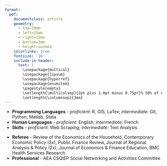 ```yaml
---
format: 
  pdf: 
    documentclass: article
    geometry:
      - top=10mm
      - left=15mm
      - right=15mm
      - bottom=5mm
      - heightrounded
    colorlinks: true
    fontsize: '16'
    include-in-header: 
      text: |
        \usepackage{multicol}
        \usepackage{lipsum}
        \usepackage{hyperref}
        \usepackage{enumitem}
        \pagestyle{empty}
        \setlength{\multicolsep}{2pt plus 1.0pt minus 0.75pt}% 50% of original values
        \setlength{\columnsep}{3em}
---
```

<!-- TITLE -->
\begin{huge}\begin{center}{\bf Joshua C. Martin}\end{center}\end{huge}

<!-- CONTACT INFO -->
\begin{center}\href{mailto:joshua.martin@vanderbilt.edu}{joshua.martin@vanderbilt.edu} | \href{https://joshmartinecon.github.io}{\includegraphics[width=0.15in]{globe.png}} | \href{https://twitter.com/JoshMartinEcon}{\includegraphics[width=0.15in]{twitter-logo-1.png}} | \href{https://github.com/joshmartinecon}{\includegraphics[width=0.15in]{github.png}} | (713) 553-0108 | Updated: \today
\end{center}
\vspace{15pt}

<!-- EMPLOYMENT : 1ST BULLET-->
\begin{large}{\bf EMPLOYMENT}
  \vspace{3pt}
  \hrule
  
  \begin{multicols}{2}
    \begin{flushleft}{\bf Postdoctoral Researcher}\end{flushleft}
    \begin{flushright}Jul 2023-Present\end{flushright}
  \end{multicols}
  
  \vspace{-0.17cm}
  
  \begin{multicols}{2}
    \begin{flushleft}Vanderbilt University\end{flushleft}
    \begin{flushright}Nashville, TN\end{flushright}
  \end{multicols}
  
  \vspace{-0.17cm}
  
  \begin{multicols}{2}
    \begin{flushleft}\textit{Center for Research on Inequality \& Health}\end{flushleft}
    \begin{flushright}\end{flushright}
  \end{multicols}
  
  
  
  \vspace{-0.17cm}
  
  \begin{multicols}{2}
    \begin{flushleft}\textit{Dept. of Economics, LGBTQ Policy Lab}\end{flushleft}
    \begin{flushright}\end{flushright}
  \end{multicols}
\end{large}

\vspace{5pt}

<!-- EMPLOYMENT : 2ND BULLET -->
\begin{large}
  \begin{multicols}{2}
    \begin{flushleft}{\bf Visiting Assistant Professor} (while ABD)\end{flushleft}
    \begin{flushright}Jan 2021-May 2022\end{flushright}
  \end{multicols}
  
  \vspace{-0.17cm}
  
  \begin{multicols}{2}
    \begin{flushleft}Berry College\end{flushleft}
    \begin{flushright}Mt. Berry, GA\end{flushright}
  \end{multicols}
  
  \vspace{-0.17cm}
  
  \begin{multicols}{2}
    \begin{flushleft}\textit{Dept. of Accounting, Economics \& Finance}\end{flushleft}
    \begin{flushright}\end{flushright}
  \end{multicols}
\end{large}

\vspace{7pt}

<!-- EDUCATION: 1ST BULLET -->
\begin{large}{\bf EDUCATION}
  \vspace{3pt}
  \hrule
  
  \begin{multicols}{2}
    \begin{flushleft}{\bf West Virginia University}\end{flushleft}
    \begin{flushright}Morgantown, WV\end{flushright}
  \end{multicols}
  
  \vspace{-0.17cm}
  
  \begin{multicols}{2}
    \begin{flushleft}Ph.D. in Economics \end{flushleft}
    \begin{flushright}2018-2023\end{flushright}
  \end{multicols}
\end{large}

\vspace{5pt}

<!-- EDUCATION: 2ND BULLET -->
\begin{large}
  \begin{multicols}{2}
    \begin{flushleft}{\bf Oklahoma State University}\end{flushleft}
    \begin{flushright}Stillwater, OK\end{flushright}
  \end{multicols}
  
  \vspace{-0.17cm}
  
  \begin{multicols}{2}
    \begin{flushleft}B.S. in Economics\end{flushleft}
    \begin{flushright}2013-2017\end{flushright}
  \end{multicols}
\end{large}

\vspace{7pt}

<!-- FIELDS : 1ST BULLET-->
\begin{large}{\bf FIELDS}
  \vspace{3pt}
  \hrule
  {\bf Applied Microeconomics}
  
  \vspace{-0.17cm}
  
  \begin{multicols}{2}
    \begin{flushleft}\textit{Primary}: Labor, Health \& Household \end{flushleft}
    \begin{flushright}\textit{Secondary}: Discrimination, Urban \& Sports \end{flushright}
  \end{multicols}
\end{large}

\vspace{7pt}

<!-- RESEARCH : 1ST BULLET -->
\begin{large}{\bf RESEARCH}
  \vspace{3pt}
  \hrule
  {\bf Publications}
  \vspace{-0.17cm}
  
  \begin{enumerate}[leftmargin=!,labelindent=5pt,itemindent=-15pt]
    \item  Alexander Cardazzi, {\bf Joshua C. Martin} and Zachary Rodriguez (2023). \href{https://doi.org/10.1002/hec.4712}{Information Shocks and Celebrity Exposure: The Effect of “Magic” Johnson on AIDS Diagnoses and Mortality in the U.S.}, \textit{Health Economics}, 32(9), 2047–2079.
    \item Ben Luikart, Joshua C. Hall \& {\bf Joshua C. Martin} (2022) \href{https://doi.org/10.1080/15582159.2022.2132589}{Determinants of Voting on Education Savings Accounts: Evidence from Tennessee}, \textit{Journal of School Choice}, 17(3), 439-447.
    \item {\bf Joshua C. Martin} and Joshua C. Hall (2020)  \href{https://doi.org/10.3390/economies8040089}{The Impact of the New York City Marathon on Hotel Demand}, \textit{Economies} (8)4: 89.
  \end{enumerate}
\end{large}

\vspace{7pt}

<!-- RESEARCH : 2ND BULLET -->
\begin{large}{\bf Working Papers}
  \vspace{-0.17cm}
  
  \begin{enumerate}[leftmargin=!,labelindent=5pt,itemindent=-15pt]
    \item $[$\textbf{Under Review}$]$ \href{https://github.com/joshmartinecon/joshmartinecon.github.io/blob/main/research/working%20papers/ssm%20adoptions.pdf}{The Effect of Same-Sex Marriage Legalization on Adoptions and Family Formation} (with Zachary Rodriguez)
    \item $[$\textbf{Under Review}$]$ Does Love Kill Speed? The Effect of Marriage on Formula One Driver Performance (with Clay Collins)
    \item \href{https://github.com/joshmartinecon/joshmartinecon.github.io/blob/main/research/working%20papers/school%20reopenings.pdf}{Spatial Endogeniety \& School Reopenings during the COVID-19 Pandemic}
  \end{enumerate}
\end{large}

\vspace{7pt}

<!-- RESEARCH : 3RD BULLET -->
\begin{large}{\bf Works in Progress}
  \vspace{-0.17cm}
  
  \begin{enumerate}[leftmargin=!,labelindent=5pt,itemindent=-15pt]
    \item Peer Health Shocks, Opportunity Costs, and Retirement Decisions: Evidence from Professional Athletes \href{https://github.com/joshmartinecon/joshmartinecon.github.io/blob/main/research/working%20papers/cte%20and%20retirement.pdf}{(Previous Version)}
    \item Sexual Orientation, Sexual Attraction, and Income (with Christopher S. Carpenter and Hasan Shahid)
    \item Chasing Rainbows: Social Acceptance \& Housing-Price Premia in Gayborhoods (with João Tampellini)
  \end{enumerate}
\end{large}

\vspace{7pt}

\hrule

\pagebreak

<!-- TEACHING : 1ST BULLET -->
\begin{large}{\bf TEACHING}
  \vspace{3pt}
  \hrule
  {\bf Instructor of Record}
  
  \vspace{-0.17cm}
  
  \begin{multicols}{2}
    \begin{flushleft}Applied Economic Research\end{flushleft}
    \begin{flushright}Fall 2021\end{flushright}
  \end{multicols}
  
  \vspace{-0.17cm}
  
  \begin{multicols}{2}
    \begin{flushleft}Urban \& Regional Economics Research\end{flushleft}
    \begin{flushright}Spring 2022\end{flushright}
  \end{multicols}
  
  \vspace{-0.17cm}
  
  \begin{multicols}{2}
    \begin{flushleft}Intermediate Microeconomic Theory\end{flushleft}
    \begin{flushright}Fall 2021\end{flushright}
  \end{multicols}
  
  \vspace{-0.17cm}
  
  \begin{multicols}{2}
    \begin{flushleft}Principles of Microeconomics\end{flushleft}
    \begin{flushright}Spring 2021, Summer 2020\end{flushright}
  \end{multicols}
  
  \vspace{-0.17cm}
  
  \begin{multicols}{2}
    \begin{flushleft}Markets \& Society\end{flushleft}
    \begin{flushright}(8x) Spring 2022-Spring 2023\end{flushright}
  \end{multicols}
\end{large}

<!-- TEACHING : 2ND BULLET -->
\begin{large}
  {\bf Teaching Assistant}

  \vspace{-0.17cm}

  \begin{multicols}{2}
    \begin{flushleft}Advanced Economic Theory I (PhD)\end{flushleft}
    \begin{flushright}Fall 2021\end{flushright}
  \end{multicols}

  \vspace{-0.17cm}

  \begin{multicols}{2}
    \begin{flushleft}Advanced Economic Theory II (PhD)\end{flushleft}
    \begin{flushright}Spring 2020 \& 2021\end{flushright}
  \end{multicols}

  \vspace{-0.17cm}

  \begin{multicols}{2}
    \begin{flushleft}Intermediate Microeconomic Theory\end{flushleft}
    \begin{flushright}Fall 2019\end{flushright}
  \end{multicols}

  \vspace{-0.17cm}

  \begin{multicols}{2}
    \begin{flushleft}Principles of Microeconomics / Macroeconomics \end{flushleft}
    \begin{flushright}Fall 2018 / Spring 2019\end{flushright}
  \end{multicols}
\end{large}

\vspace{5pt}

<!-- PRESENTATIONS : 1ST BULLET -->
\begin{large}{\bf PRESENTATIONS}
  \vspace{3pt}
  \hrule
  {\bf Invited Talks}
  
  \vspace{-0.17cm}
  
  \begin{multicols}{2}
    \begin{flushleft}Florida Gulf Coast University Seminar Series\end{flushleft}
    \begin{flushright}Spring 2023\end{flushright}
  \end{multicols}
  
  \vspace{-0.17cm}
  
  \begin{multicols}{2}
    \begin{flushleft}Vanderbilt University LGBT Policy Lab\end{flushleft}
    \begin{flushright}Fall 2020\end{flushright}
  \end{multicols}
\end{large}

<!-- PRESENTATIONS : 2ND BULLET -->
\begin{large}{\bf Workshops}
  
  \vspace{-0.17cm}
  
  \begin{multicols}{2}
    \begin{flushleft}Discrimination and Diversity Workshop\end{flushleft}
    \begin{flushright}Summer 2023\end{flushright}
  \end{multicols}
  
  \vspace{-0.17cm}
  
  \begin{multicols}{2}
    \begin{flushleft}Public Policy \& Child Well-Being\end{flushleft}
    \begin{flushright}Spring 2023\end{flushright}
  \end{multicols}
  
  \vspace{-0.17cm}
  
  \begin{multicols}{2}
    \begin{flushleft}Economic Demography\end{flushleft}
    \begin{flushright}Spring 2023\end{flushright}
  \end{multicols}
  
  \vspace{-0.17cm}
  
  \begin{multicols}{2}
    \begin{flushleft}AEA’s Economics of LGBTQ+ Individuals\end{flushleft}
    \begin{flushright}Spring 2021\end{flushright}
  \end{multicols}
  
  \vspace{-0.17cm}
  
  \begin{multicols}{2}
    \begin{flushleft}SOGI Economics Early Career Workshop\end{flushleft}
    \begin{flushright}Fall 2020\end{flushright}
  \end{multicols}
\end{large}

<!-- PRESENTATIONS : 3RD BULLET -->
\begin{large}{\bf Conferences}
  
  \vspace{-0.17cm}
  
  \begin{multicols}{2}
    \begin{flushleft}American Society of Health Economists\end{flushleft}
    \begin{flushright}2021-Present\end{flushright}
  \end{multicols}
  
  \vspace{-0.17cm}
  
  \begin{multicols}{2}
    \begin{flushleft}Southern Economic Association Meeting\end{flushleft}
    \begin{flushright}2021-Present\end{flushright}
  \end{multicols}
  
  \vspace{-0.17cm}
  
  \begin{multicols}{2}
    \begin{flushleft}NBER Economics of Health Fall Meeting\end{flushleft}
    \begin{flushright}2023\end{flushright}
  \end{multicols}
  
  \vspace{-0.17cm}
  
  \begin{multicols}{2}
    \begin{flushleft}Public Choice Society\end{flushleft}
    \begin{flushright}2021-2022\end{flushright}
  \end{multicols}
  
  \vspace{-0.17cm}
  
  \begin{multicols}{2}
    \begin{flushleft}Association of Private Enterprise \& Education\end{flushleft}
    \begin{flushright}2022\end{flushright}
  \end{multicols}
  
  \vspace{-0.17cm}
  
  \begin{multicols}{2}
    \begin{flushleft}Society of the Economics of the Household\end{flushleft}
    \begin{flushright}2021\end{flushright}
  \end{multicols}
\end{large}

\vspace{5pt}

<!-- SKILLS -->
\begin{large}{\bf SKILLS}
  \vspace{3pt}
  \hrule
\end{large}
\vspace{-0.16cm}
* **Programming Languages** - *proficient:* R, GIS, LaTex; *intermediate:* Git, Python, Matlab, Stata
* **Human Languages** - *proficient:* English; *intermediate:* French
* **Skills** - *proficient:* Web Scraping; *intermediate:* Text Analysis

\vspace{5pt}

<!-- SERVICE -->
\begin{large}{\bf SERVICE}
  \vspace{3pt}
  \hrule
\end{large}
\vspace{-0.16cm}
* **Referee** - Review of the Economics of the Household, Contemporary Economic Policy (3x), Public Finance Review, Journal of Regional Analysis \& Policy (2x), Journal of Economics \& Finance Education, BMC Health Services Research
* **Professional** - AEA CSQIEP Social Networking and Activities Committee

\vspace{5pt}

<!-- REFERENCES : 1ST BULLET -->
\begin{large}{\bf REFERENCES}
  \vspace{3pt}
  \hrule
  
  \begin{multicols}{2}
    \centering
    \href{mailto:christopher.s.carpenter@vanderbilt.edu}{Kitt Carpenter} \\
    \href{mailto:joshua.hall@mail.wvu.edu}{Joshua Hall} 
  \end{multicols}
  
  \vspace{-0.17cm}
  
  \begin{multicols}{2}
    \centering
    \textit{E. Bronson Ingram Professor of Economics} \\
    \textit{Milan Puskar Dean and Professor of Economics}
  \end{multicols}
  
  \vspace{-0.17cm}
  
  \begin{multicols}{2}
    \centering
    Vanderbilt University \\
    West Virginia University
  \end{multicols}
\end{large}

\vspace{2.5pt}

<!-- REFERENCES : 2ND BULLET -->
\begin{large}
  \begin{multicols}{2}
    \centering
    \href{mailto:marcus.o.dillender@vanderbilt.edu}{Marcus Dillender} \\
    \href{mailto:brian.beach@vanderbilt.edu}{Brian Beach} 
  \end{multicols}
  
  \vspace{-0.17cm}
  
  \begin{multicols}{2}
    \centering
    \textit{Asst. Professor of Medicine, Health, \& Society} \\
    \textit{Associate Professor of Economics}
  \end{multicols}
  
  \vspace{-0.17cm}
  
  \begin{multicols}{2}
    \centering
    Vanderbilt University \\
    Vanderbilt University
  \end{multicols}
\end{large}

\vspace{2.5pt}

<!-- REFERENCES : 3ND BULLET -->
\begin{large}
  \begin{multicols}{2}
    \centering
    \href{mailto:brad.humphreys@mail.wvu.edu}{Brad Humphreys} \\
    \href{mailto:bmccanno@iwu.edu}{Bryan McCannon} 
  \end{multicols}
  
  \vspace{-0.17cm}
  
  \begin{multicols}{2}
    \centering
    \textit{Professor of Economics} \\
    \textit{Dean, Professor of Economics}
  \end{multicols}

  \vspace{-0.17cm}
  
  \begin{multicols}{2}
    \centering
    West Virginia University \\
    Illinois Wesleyan University
  \end{multicols}
\end{large}
